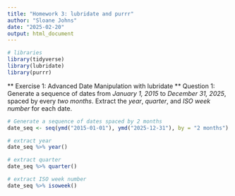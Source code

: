 ```yaml
---
title: "Homework 3: lubridate and purrr"
author: "Sloane Johns"
date: "2025-02-20"
output: html_document
---
```


```r
# libraries
library(tidyverse)
library(lubridate)
library(purrr)
```

** Exercise 1: Advanced Date Manipulation with lubridate
** Question 1:
Generate a sequence of dates from *January 1, 2015* to *December 31, 2025*, spaced by every *two months*. Extract the *year*, *quarter*, and *ISO week number* for each date.
```r
# Generate a sequence of dates spaced by 2 months
date_seq <- seq(ymd("2015-01-01"), ymd("2025-12-31"), by = "2 months")

# extract year
date_seq %>% year()

# extract quarter
date_seq %>% quarter()

# extract ISO week number
date_seq %>% isoweek()
```

